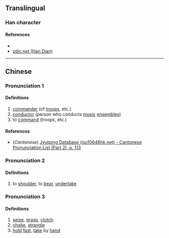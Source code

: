 {{character info/new}}
==Translingual==

===Han character===
{{Han char|rn=64|rad=手|as=05|sn=8|four=|canj=QMNR|ids=⿰扌可}}

====References====
* {{Han ref|kx=0423.090|dkj=11918|dj=0771.090|hdz=31849.020|uh=62B2|ud=25266}}
* [http://www.zdic.net/z/1a/js/62B2.htm zdic.net (Han Dian)]

----

==Chinese==
{{zh-forms}}

===Pronunciation 1===
{{zh-pron
|m=hē
|c=ho1
|mc=y
|oc=y
|ma=
|cat=n,v
}}

====Definitions====
{{zh-hanzi}}

# [[commander]] (of [[troops]], etc.)
# [[conductor]] (person who conducts [[music]] [[ensemble]]s)
# to [[command]] (troops, etc.)

====References====
* (''Cantonese'') [http://www.iso10646hk.net/jp/document/download.jsp Jyutping Database (iso10646hk.net) - Cantonese Pronunciation List (Part 2), p. 113]

===Pronunciation 2===
{{zh-pron
|m=hè
|c=
|ma=
|cat=v
}}

====Definitions====
{{zh-hanzi}}

# to [[shoulder]], to [[bear]], [[undertake]]

===Pronunciation 3===
{{zh-pron
|m=qiā
|c=
|ma=
|cat=v
}}

====Definitions====
{{zh-hanzi}}

# [[seize]], [[grasp]], [[clutch]]
# [[choke]], [[strangle]]
# [[hold]] [[fast]], [[take]] by [[hand]]